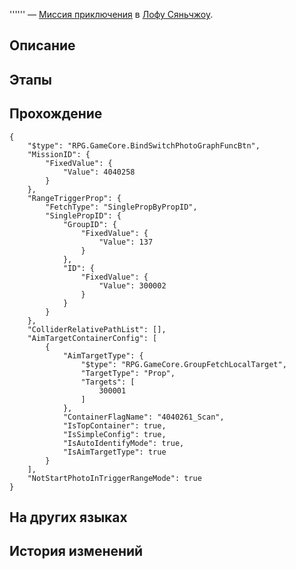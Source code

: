 {{Дополнить|Диалоги.}}
{{Миссия Инфобокс
|id              = 4040258
|Название        = 
|Изображение     = Миссия Освоения .png
|Тип             = Миссия приключения
|События         = 
|Глава           = 
|Условия         = Завершена [[Продолжение Освоения]] ''[[Прогулка по саду и прерванный сон]]''
|Персонажи       = Первопроходец
|СтартЛокация    = [[Лофу Сяньчжоу]] — [[Сад безмятежности]]
|Локации         = Сад безмятежности
|Предыдущая      = 
|Следующая       = 
|Награды         = Журнал приключений*2; Strale*10; Кредиты*3 000
}}
'''''' — [[Миссия приключения]] в [[Лофу Сяньчжоу]].

==Описание==
{{Описание|<!--официальное описание из Перекрёстка судеб-->}}

==Этапы==


==Прохождение==
{{Дополнить}}

<pre>{
	"$type": "RPG.GameCore.BindSwitchPhotoGraphFuncBtn",
	"MissionID": {
		"FixedValue": {
			"Value": 4040258
		}
	},
	"RangeTriggerProp": {
		"FetchType": "SinglePropByPropID",
		"SinglePropID": {
			"GroupID": {
				"FixedValue": {
					"Value": 137
				}
			},
			"ID": {
				"FixedValue": {
					"Value": 300002
				}
			}
		}
	},
	"ColliderRelativePathList": [],
	"AimTargetContainerConfig": [
		{
			"AimTargetType": {
				"$type": "RPG.GameCore.GroupFetchLocalTarget",
				"TargetType": "Prop",
				"Targets": [
					300001
				]
			},
			"ContainerFlagName": "4040261_Scan",
			"IsTopContainer": true,
			"IsSimpleConfig": true,
			"IsAutoIdentifyMode": true,
			"IsAimTargetType": true
		}
	],
	"NotStartPhotoInTriggerRangeMode": true
}</pre>
{{Диалог Конец}}

==На других языках==
{{На других языках
|en   = 
|zhs  = 
|zht  = 
|ja   = 
|ko   = 
|es   = 
|fr   = 
|ru   = 
|th   = 
|vi   = 
|de   = 
|id   = 
|pt   = 
}}

==История изменений==
{{История изменений|2.7}}
